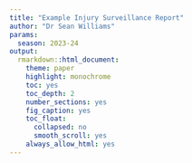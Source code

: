 ```yaml
---
title: "Example Injury Surveillance Report"
author: "Dr Sean Williams"
params:
  season: 2023-24
output:
  rmarkdown::html_document:
    theme: paper
    highlight: monochrome
    toc: yes
    toc_depth: 2
    number_sections: yes
    fig_caption: yes
    toc_float:
      collapsed: no
      smooth_scroll: yes
    always_allow_html: yes
---
```




